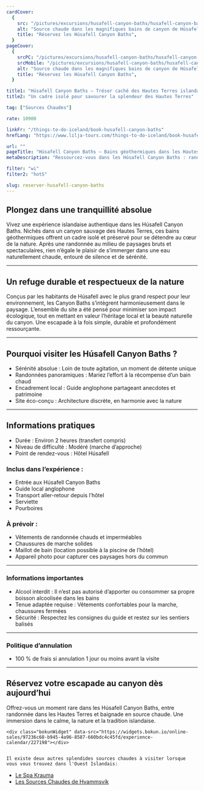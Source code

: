 ```yaml
---
cardCover:
  {
    src: "/pictures/excursions/husafell-canyon-baths/husafell-canyon-baths-card.webp",
    alt: "Source chaude dans les magnifiques bains de canyon de Húsafell au coucher du soleil",
    title: "Réservez les Húsafell Canyon Baths",
  }
pageCover:
  {
    srcPC: "/pictures/excursions/husafell-canyon-baths/husafell-canyon-baths-header-pc.webp",
    srcMobile: "/pictures/excursions/husafell-canyon-baths/husafell-canyon-baths-header-mobile.webp",
    alt: "Source chaude dans les magnifiques bains de canyon de Húsafell au coucher du soleil",
    title: "Réservez les Húsafell Canyon Baths",
  }

title1: "Húsafell Canyon Baths – Trésor caché des Hautes Terres islandaises"
title2: "Un cadre isolé pour savourer la splendeur des Hautes Terres"

tag: ["Sources Chaudes"]

rate: 10900

linkFr: "/things-to-do-iceland/book-husafell-canyon-baths"
hrefLang: "https://www.lilja-tours.com/things-to-do-iceland/book-husafell-canyon-baths"

url: ""
pageTitle: "Húsafell Canyon Baths – Bains géothermiques dans les Hautes Terres"
metaDescription: "Ressourcez-vous dans les Húsafell Canyon Baths : randonnée, sources chaudes naturelles, nature sauvage. Réservez votre moment d’évasion en Islande !"

filter: "wi"
filter2: "hotS"

slug: reserver-husafell-canyon-baths
---
```


## Plongez dans une tranquillité absolue

Vivez une expérience islandaise authentique dans les Húsafell Canyon Baths. Nichés dans un canyon sauvage des Hautes Terres, ces bains géothermiques offrent un cadre isolé et préservé pour se détendre au cœur de la nature. Après une randonnée au milieu de paysages bruts et spectaculaires, rien n’égale le plaisir de s’immerger dans une eau naturellement chaude, entouré de silence et de sérénité.

---

## Un refuge durable et respectueux de la nature

Conçus par les habitants de Húsafell avec le plus grand respect pour leur environnement, les Canyon Baths s’intègrent harmonieusement dans le paysage. L’ensemble du site a été pensé pour minimiser son impact écologique, tout en mettant en valeur l’héritage local et la beauté naturelle du canyon. Une escapade à la fois simple, durable et profondément ressourçante.

---

## Pourquoi visiter les Húsafell Canyon Baths ?

- Sérénité absolue : Loin de toute agitation, un moment de détente unique  
- Randonnées panoramiques : Mariez l’effort à la récompense d’un bain chaud  
- Encadrement local : Guide anglophone partageant anecdotes et patrimoine  
- Site éco-conçu : Architecture discrète, en harmonie avec la nature

---

## Informations pratiques

- Durée : Environ 2 heures (transfert compris)  
- Niveau de difficulté : Modéré (marche d’approche)  
- Point de rendez-vous : Hôtel Húsafell

### Inclus dans l’expérience :

- Entrée aux Húsafell Canyon Baths  
- Guide local anglophone  
- Transport aller-retour depuis l’hôtel  
- Serviette  
- Pourboires

### À prévoir :

- Vêtements de randonnée chauds et imperméables  
- Chaussures de marche solides  
- Maillot de bain (location possible à la piscine de l’hôtel)  
- Appareil photo pour capturer ces paysages hors du commun

---

### Informations importantes

- Alcool interdit : Il n’est pas autorisé d’apporter ou consommer sa propre boisson alcoolisée dans les bains  
- Tenue adaptée requise : Vêtements confortables pour la marche, chaussures fermées  
- Sécurité : Respectez les consignes du guide et restez sur les sentiers balisés

---

### Politique d’annulation

- 100 % de frais si annulation 1 jour ou moins avant la visite

---

## Réservez votre escapade au canyon dès aujourd’hui

Offrez-vous un moment rare dans les Húsafell Canyon Baths, entre randonnée dans les Hautes Terres et baignade en source chaude. Une immersion dans le calme, la nature et la tradition islandaise.

<script
  type="text/javascript"
  src="https://widgets.bokun.io/assets/javascripts/apps/build/BokunWidgetsLoader.js?bookingChannelUUID=97236c68-b945-4a96-8587-660bdc4c45fd"
  async
></script>

    <div class="bokunWidget" data-src="https://widgets.bokun.io/online-sales/97236c68-b945-4a96-8587-660bdc4c45fd/experience-calendar/227198"></div>


    Il existe deux autres splendides sources chaudes à visiter lorsque vous vous trouvez dans l'Ouest Islandais:

- <a href="/fr/a-faire-en-islande/krauma-spa-geothermal/" title="Source Chaude Islandaise">Le Spa Krauma</a>    
- <a href="/fr/a-faire-en-islande/reserver-hvammsvik-spa/" title="Source Chaude Islandaise">Les Sources Chaudes de Hvammsvík</a>